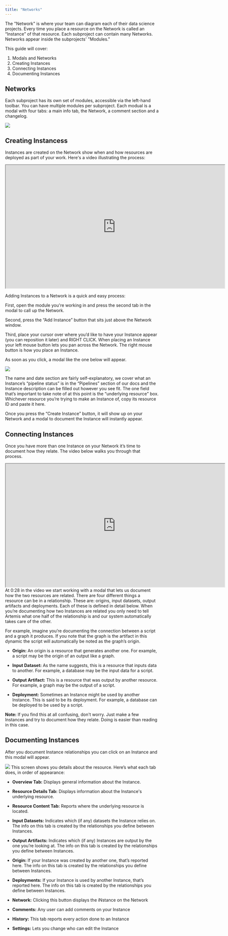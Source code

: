 ```yaml
---
title: "Networks"
---
```

The "Network" is where your team can diagram each of their data science projects. Every time you place a resource on the Network is called an “Instance” of that resource. Each subproject can contain many Networks. Networks appear inside the subprojects' "Modules." 

This guide will cover: 
1. Modals and Networks
2. Creating Instances
3. Connecting Instances
4. Documenting Instances

## Networks
Each subproject has its own set of modules, accessible via the left-hand toolbar. You can have multiple modules per subproject. Each modual is a modal with four tabs: a main info tab, the Network, a comment section and a changelog.

<Frame caption="This is what the Module modal looks like">
  <img src="https://d27n7fycrsusaz.cloudfront.net/modulemodal.JPG" />
</Frame>

## Creating Instancess
Instances are created on the Network show when and how resources are deployed as part of your work. Here's a video illustrating the process: 

<iframe width="719" height="404" src="https://www.youtube.com/embed/MysBvJnbDFg"> </iframe>

Adding Instances to a Network is a quick and easy process:

First, open the module you're working in and press the second tab in the modal to call up the Network.

Second, press the “Add Instance” button that sits just above the Network window. 

Third, place your cursor over where you’d like to have your Instance appear (you can reposition it later) and RIGHT CLICK. When placing an Instance your left mouse button lets you pan across the Network. The right mouse button is how you place an Instance. 

As soon as you click, a modal like the one below will appear. 
<Frame caption="This is where you create your Instance">
  <img src="https://d27n7fycrsusaz.cloudfront.net/create+instance+modal.PNG" />
</Frame>

The name and date section are fairly self-explanatory, we cover what an Instance’s “pipeline status” is in the “Pipelines” section of our docs and the Instance description can be filled out however you see fit. The one field that’s important to take note of at this point is the “underlying resource” box. Whichever resource you’re trying to make an Instance of, copy its resource ID and paste it here.

Once you press the “Create Instance” button, it will show up on your Network and a modal to document the Instance will instantly appear.


## Connecting Instances
Once you have more than one Instance on your Network it’s time to document how they relate. The video below walks you through that process.
<iframe width="719" height="404" src="https://www.youtube.com/embed/ZSnY7xeaubU"> </iframe>
At 0:28 in the video we start working with a modal that lets us document how the two resources are related. There are four different things a resource can be in a relationship. These are: origins, input datasets, output artifacts and deployments. Each of these is defined in detail below. When you’re documenting how two Instances are related you only need to tell Artemis what one half of the relationship is and our system automatically takes care of the other. 

For example, imagine you’re documenting the connection between a script and a graph it produces. If you note that the graph is the artifact in this dynamic the script will automatically be noted as the graph’s origin.

* **Origin:** An origin is a resource that generates another one. For example, a script may be the origin of an output like a graph. 

* **Input Dataset:** As the name suggests, this is a resource that inputs data to another. For example, a database may be the input data for a script.

* **Output Artifact:** This is a resource that was output by another resource. For example, a graph may be the output of a script. 

* **Deployment:** Sometimes an Instance might be used by another Instance. This is said to be its deployment. For example, a database can be deployed to be used by a script.

**Note:** If you find this at all confusing, don't worry. Just make a few Instances and try to document how they relate. Doing is easier than reading in this case.

## Documenting Instances

After you document Instance relationships you can click on an Instance and this modal will appear.
<Frame caption="This is the modal that displays details about your Instance">
  <img src="https://d27n7fycrsusaz.cloudfront.net/documenting+instance+modal.PNG" />
</Frame>
This screen shows you details about the resource. Here’s what each tab does, in order of appearance: 

* **Overview Tab:** Displays general information about the Instance.

* **Resource Details Tab:** Displays information about the Instance's underlying resource.

* **Resource Content Tab:** Reports where the underlying resource is located.

* **Input Datasets:** Indicates which (if any) datasets the Instance relies on. The info on this tab is created by the relationships you define between Instances.

* **Output Artifacts:** Indicates which (if any) Instances are output by the one you’re looking at. The info on this tab is created by the relationships you define between Instances.

* **Origin:** If your Instance was created by another one, that’s reported here. The info on this tab is created by the relationships you define between Instances.

* **Deployments:** If your Instance is used by another Instance, that’s reported here. The info on this tab is created by the relationships you define between Instances.

* **Network:** Clicking this button displays the iNstance on the Network

* **Comments:** Any user can add comments on your Instance

* **History:** This tab reports every action done to an Instance

* **Settings:** Lets you change who can edit the Instance
